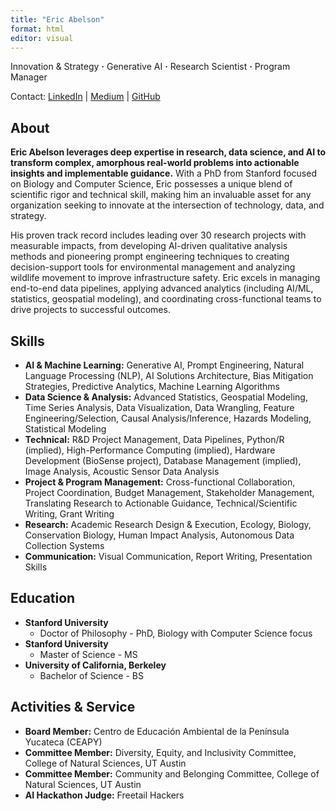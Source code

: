 ```yaml
---
title: "Eric Abelson"
format: html
editor: visual
---
```


Innovation & Strategy **·** Generative AI **·** Research Scientist **·** Program Manager

Contact: [LinkedIn](https://www.linkedin.com/in/ericabelson/) \| [Medium](https://medium.com/@esabelson) \| [GitHub](https://github.com/ericabelson)

## About

**Eric Abelson leverages deep expertise in research, data science, and AI to
transform complex, amorphous real-world problems into actionable insights and
implementable guidance.** With a PhD from Stanford focused on Biology and
Computer Science, Eric possesses a unique blend of scientific rigor and
technical skill, making him an invaluable asset for any organization seeking to
innovate at the intersection of technology, data, and strategy.

His proven track record includes leading over 30 research projects with
measurable impacts, from developing AI-driven qualitative analysis methods and
pioneering prompt engineering techniques to creating decision-support tools for
environmental management and analyzing wildlife movement to improve
infrastructure safety. Eric excels in managing end-to-end data pipelines,
applying advanced analytics (including AI/ML, statistics, geospatial modeling),
and coordinating cross-functional teams to drive projects to successful
outcomes.

## Skills

-   **AI & Machine Learning:** Generative AI, Prompt Engineering, Natural
    Language Processing (NLP), AI Solutions Architecture, Bias Mitigation
    Strategies, Predictive Analytics, Machine Learning Algorithms
-   **Data Science & Analysis:** Advanced Statistics, Geospatial Modeling, Time
    Series Analysis, Data Visualization, Data Wrangling, Feature
    Engineering/Selection, Causal Analysis/Inference, Hazards Modeling,
    Statistical Modeling
-   **Technical:** R&D Project Management, Data Pipelines, Python/R (implied),
    High-Performance Computing (implied), Hardware Development (BioSense
    project), Database Management (implied), Image Analysis, Acoustic Sensor
    Data Analysis
-   **Project & Program Management:** Cross-functional Collaboration, Project
    Coordination, Budget Management, Stakeholder Management, Translating
    Research to Actionable Guidance, Technical/Scientific Writing, Grant Writing
-   **Research:** Academic Research Design & Execution, Ecology, Biology,
    Conservation Biology, Human Impact Analysis, Autonomous Data Collection
    Systems
-   **Communication:** Visual Communication, Report Writing, Presentation Skills

## Education

-   **Stanford University**
    -   Doctor of Philosophy - PhD, Biology with Computer Science focus
-   **Stanford University**
    -   Master of Science - MS
-   **University of California, Berkeley**
    -   Bachelor of Science - BS

## Activities & Service

-   **Board Member:** Centro de Educación Ambiental de la Península Yucateca
    (CEAPY)
-   **Committee Member:** Diversity, Equity, and Inclusivity Committee, College
    of Natural Sciences, UT Austin
-   **Committee Member:** Community and Belonging Committee, College of Natural
    Sciences, UT Austin
-   **AI Hackathon Judge:** Freetail Hackers

